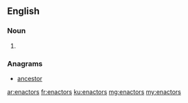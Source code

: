 ==English==

===Noun===
{{head|en|plural}}

# {{plural of|enactor|lang=en|nocat=1}}

===Anagrams===
* [[ancestor#English|ancestor]]

[[ar:enactors]]
[[fr:enactors]]
[[ku:enactors]]
[[mg:enactors]]
[[my:enactors]]